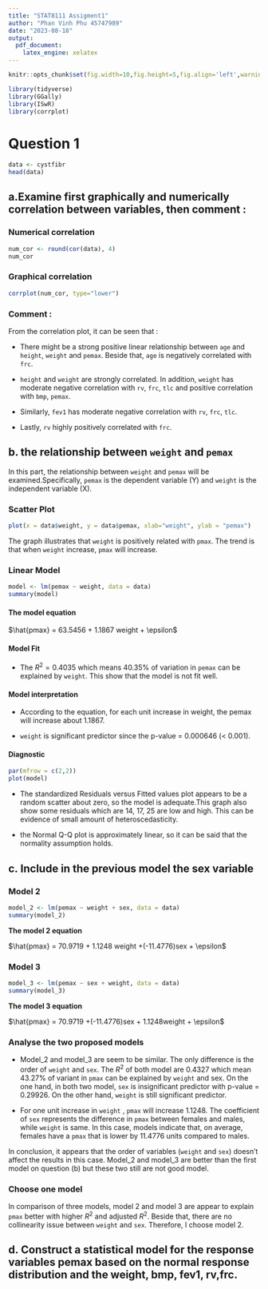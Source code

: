 ```yaml
---
title: "STAT8111 Assigment1"
author: "Phan Vinh Phu 45747989"
date: "2023-08-18"
output:
  pdf_document:
    latex_engine: xelatex
---
```


```r
knitr::opts_chunk$set(fig.width=10,fig.height=5,fig.align='left',warning=FALSE,message=FALSE,echo=TRUE)
```

```r
library(tidyverse)
library(GGally)
library(ISwR)
library(corrplot)
```

# Question 1
```r
data <- cystfibr
head(data)
```

## a.Examine first graphically and numerically correlation between variables, then comment :

### Numerical correlation
```r
num_cor <- round(cor(data), 4)
num_cor
```
\pagebreak

### Graphical correlation
```r
corrplot(num_cor, type="lower")
```
### Comment :
From the correlation plot, it can be seen that :

- There might be a strong positive linear relationship between `age` and `height`, `weight` and `pemax`. Beside that, `age` is negatively correlated with `frc`.

- `height` and `weight` are strongly correlated. In addition, `weight` has moderate negative correlation with `rv`, `frc`, `tlc` and positive correlation with `bmp`, `pemax`.

- Similarly, `fev1` has moderate negative correlation with `rv`, `frc`, `tlc`.

- Lastly, `rv` highly positively correlated with `frc`.

## b. the relationship between `weight` and `pemax`

In this part, the relationship between `weight` and `pemax` will be examined.Specifically, `pemax` is the dependent variable (Y) and `weight` is the independent variable (X).

### Scatter Plot
```r
plot(x = data$weight, y = data$pemax, xlab="weight", ylab = "pemax")
```

The graph illustrates that `weight` is positively related with `pmax`. The trend is that when `weight` increase, `pmax` will increase.

### Linear Model
```r
model <- lm(pemax ~ weight, data = data)
summary(model)
```

#### The model equation 

$\hat{pmax} = 63.5456 + 1.1867 weight +  \epsilon$

#### Model Fit

- The $R^2 = 0.4035$ which means 40.35% of variation in `pemax` can be explained by `weight`. This show that the model is not fit well.

#### Model interpretation

- According to the equation, for each unit increase in weight, the pemax will increase about 1.1867.   

- `weight` is significant predictor since the p-value = 0.000646 (< 0.001).

#### Diagnostic

```r
par(mfrow = c(2,2))
plot(model)
```


- The standardized Residuals versus Fitted values plot appears to be a random scatter about zero, so the model is adequate.This graph also show some residuals which are 14, 17, 25 are low and high. This can be evidence of small amount of heteroscedasticity.

- the Normal Q-Q plot is approximately linear, so it can be said that the normality assumption holds.

## c. Include in the previous model the sex variable

### Model 2
```r
model_2 <- lm(pemax ~ weight + sex, data = data)
summary(model_2)
```

**The model 2 equation**

$\hat{pmax} = 70.9719 + 1.1248  weight +(-11.4776)sex  +  \epsilon$

### Model 3
```r
model_3 <- lm(pemax ~ sex + weight, data = data)
summary(model_3)
```

**The model 3 equation**

$\hat{pmax} = 70.9719 +(-11.4776)sex + 1.1248weight   +  \epsilon$

### Analyse the two proposed models

- Model_2 and model_3 are seem to be similar. The only difference is the order of `weight` and `sex`. The $R^2$ of both model are 0.4327 which mean 43.27% of variant in `pmax` can be explained by `weight` and sex. On the one hand, in both two model, `sex` is insignificant predictor with p-value = 0.29926. On the other hand, `weight` is still significant predictor. 

- For one unit increase in `weight` , `pmax` will increase 1.1248. The coefficient of `sex` represents the difference in `pmax` between females and males, while `weight` is same. In this case, models indicate that, on average, females have a `pmax` that is lower by 11.4776 units compared to males.

In conclusion, it appears that the order of variables (`weight` and `sex`) doesn't affect the results in this case. Model_2 and model_3 are better than the first model on question (b) but these two still are not good model.

### Choose one model

In comparison of three models, model 2 and model 3 are appear to explain `pmax` better with higher $R^2$ and adjusted $R^2$. Beside that, there are no collinearity issue between `weight` and `sex`. Therefore, I choose model 2.

## d. Construct a statistical model for the response variables pemax based on the normal response distribution and the weight, bmp, fev1, rv,frc.



